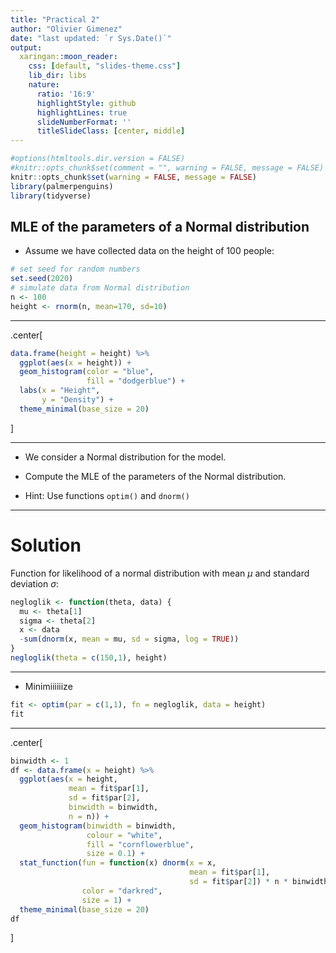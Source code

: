 ```yaml
---
title: "Practical 2"
author: "Olivier Gimenez"
date: "last updated: `r Sys.Date()`"
output:
  xaringan::moon_reader:
    css: [default, "slides-theme.css"]
    lib_dir: libs
    nature:
      ratio: '16:9'
      highlightStyle: github
      highlightLines: true
      slideNumberFormat: ''
      titleSlideClass: [center, middle]
---
```


```r
#options(htmltools.dir.version = FALSE)
#knitr::opts_chunk$set(comment = "", warning = FALSE, message = FALSE)
knitr::opts_chunk$set(warning = FALSE, message = FALSE)
library(palmerpenguins)
library(tidyverse)
```

## MLE of the parameters of a Normal distribution

* Assume we have collected data on the height of 100 people:
```r
# set seed for random numbers
set.seed(2020)
# simulate data from Normal distribution
n <- 100
height <- rnorm(n, mean=170, sd=10)
```

---

.center[
```r
data.frame(height = height) %>%
  ggplot(aes(x = height)) + 
  geom_histogram(color = "blue",
                 fill = "dodgerblue") + 
  labs(x = "Height", 
       y = "Density") +
  theme_minimal(base_size = 20)
```
]

---

* We consider a Normal distribution for the model. 

* Compute the MLE of the parameters of the Normal distribution.

* Hint: Use functions `optim()` and `dnorm()`

---

# Solution

Function for likelihood of a normal distribution with mean $\mu$ and standard deviation $\sigma$:
```r
negloglik <- function(theta, data) {
  mu <- theta[1]
  sigma <- theta[2]
  x <- data
  -sum(dnorm(x, mean = mu, sd = sigma, log = TRUE))
}
negloglik(theta = c(150,1), height)
```

---

* Minimiiiiiize
```r
fit <- optim(par = c(1,1), fn = negloglik, data = height)
fit
```


---

.center[
```r
binwidth <- 1 
df <- data.frame(x = height) %>%
  ggplot(aes(x = height, 
             mean = fit$par[1], 
             sd = fit$par[2], 
             binwidth = binwidth, 
             n = n)) +
  geom_histogram(binwidth = binwidth, 
                 colour = "white", 
                 fill = "cornflowerblue", 
                 size = 0.1) +
  stat_function(fun = function(x) dnorm(x = x, 
                                        mean = fit$par[1], 
                                        sd = fit$par[2]) * n * binwidth,
                color = "darkred", 
                size = 1) +
  theme_minimal(base_size = 20)
df
```
]

